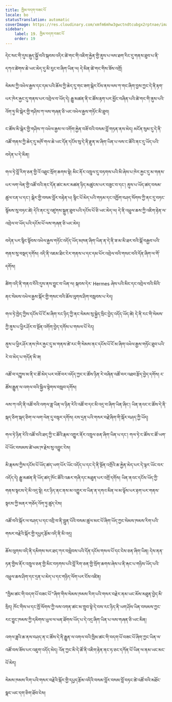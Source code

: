 ```yaml
---
title: ཁྱིམ་བདག་བཟང་པོ
locale: bo
statusTranslation: automatic
coverImage: https://res.cloudinary.com/xmfm6mhw3gwctndtcubgx2rptnae/image/upload/v1740468922/small_cover_tratado_de_psicologia_revolucionaria_a4c0dca4e0.webp
sidebar:
    label: 19. ཁྱིམ་བདག་བཟང་པོ
    order: 19
---
```

དེང་སང་གི་དུས་རྒུད་སྐྱོ་བའི་སྐབས་འདིར་ཚེ་གང་གི་འཇིག་རྐྱེན་གྱི་ནུས་པ་ལས་ཐག་རིང་དུ་གནས་ཐུབ་པ་ནི་དཀའ་ཚེགས་ཆེ་ཡང་མེད་དུ་མི་རུང་བ་ཞིག་ཡིན་ལ། དེ་མིན་ཚེ་གང་གིས་ཟོས་འགྲོ།

སེམས་ཀྱི་འཕེལ་རྒྱས་དང་དམ་པའི་ཆོས་ཀྱི་ཆེད་དུ་གང་ཟག་སྒེར་ངོས་ནས་ལས་ཀ་གང་ཞིག་བྱས་ཀྱང་དེ་ནི་རྟག་པར་ཁེར་རྐྱང་དུ་གནས་པར་འབྲེལ་བ་ཡོད་དེ། རྒྱུ་མཚན་ནི་ང་ཚོས་རྟག་པར་མྱོང་བཞིན་པའི་ཚེ་གང་གི་ནུས་པའི་འོག་ཏུ་མི་སྒེར་གྱི་གཤིས་ཀ་ལས་གཞན་ཅི་ཡང་འཕེལ་རྒྱས་གཏོང་མི་ཐུབ།

ང་ཚོས་མི་སྒེར་གྱི་གཤིས་ཀ་འཕེལ་རྒྱས་ལ་འགོག་རྐྱེན་བཟོ་བའི་བསམ་བློ་གཏན་ནས་མེད། མངོན་སུམ་དུ་དེ་ནི་འཚོ་གནས་ཀྱི་ཆེད་དུ་མཁོ་གལ་ཆེ་ཡང་དོན་དངོས་སུ་དེ་ནི་རྫུན་མ་ཞིག་ཡིན་པ་ལས་ང་ཚོའི་ནང་དུ་ཡོད་པའི་བདེན་པ་དེ་མིན།

གལ་ཏེ་བློ་རིག་ཅན་གྱི་འོ་འཐུང་སྲོག་ཆགས་སྟེ། མིང་ནོར་འཁྲུལ་དུ་བཏགས་པའི་མི་ཞེས་པ་ཁེར་རྐྱང་དུ་མ་གནས་པར་ལག་ལེན་གྱི་འཚོ་བའི་ནང་དོན་ཚང་མར་མཚན་ཉིད་མཚུངས་པར་བཟུང་བ་དང་། ནུས་པ་ཡོད་ཚད་བསམ་ཚུལ་ངན་པ་དང་། སྒེར་གྱི་བསམ་བློར་བརྟེན་པ། སྙིང་པོ་མེད་པའི་གཏམ་དང་འཁྱོག་བཤད་སོགས་ཀྱི་ནང་དུ་བཏང་སྙོམས་སུ་བཏང་ཚེ། དེའི་ནང་དུ་འཛུགས་སྐྲུན་ཐུབ་པའི་དངོས་པོ་ཅི་ཡང་མེད་ལ། དེ་ནི་འཕྲུལ་ཆས་ཀྱི་འཇིག་རྟེན་ལ་འབྲེལ་བ་ཡོད་པའི་དངོས་པོ་ལས་གཞན་ཅི་ཡང་མེད།

བདེན་པར་སྙིང་སྟོབས་འཕེལ་རྒྱས་གཏོང་འདོད་ཡོད་མཁན་ཞིག་ཡིན་ན་དེ་ནི་ཟ་མ་མི་ཐར་བའི་སྒོ་བརྒྱབ་པའི་གནས་སུ་བསྡད་དགོས། འདི་ནི་འཇམ་ཐིང་ངེར་གནས་པ་དང་དམ་པོར་འབྲེལ་བའི་གསང་བའི་དོན་ཞིག་ལ་གོ་དགོས།

ཚིག་འདི་ནི་གནའ་བོའི་དུས་ནས་བྱུང་བ་ཡིན་ལ། སྐབས་དེར་ Hermes ཞེས་པའི་མིང་དང་འབྲེལ་བའི་མིའི་ནང་སེམས་འཕེལ་རྒྱས་སྐོར་གྱི་གསང་བའི་ཆོས་ལུགས་ཤིག་བསླབས་པ་རེད།

གལ་ཏེ་ཁྱེད་ཀྱིས་དངོས་པོ་ངོ་མ་ཞིག་རང་ཉིད་ཀྱི་ནང་སེམས་སུ་སྐྱེད་སྲིང་བྱེད་འདོད་ཡོད་ཚེ། དེ་ནི་རང་གི་སེམས་ཀྱི་ནུས་པ་ཕྱིར་ཤོར་བ་སྔོན་འགོག་བྱེད་དགོས་པ་གསལ་པོ་རེད།

ནུས་པ་ཕྱིར་ཤོར་ནས་ཁེར་རྐྱང་དུ་མ་གནས་ཚེ་རང་གི་སེམས་ནང་དངོས་པོ་ངོ་མ་ཞིག་འཕེལ་རྒྱས་གཏོང་ཐུབ་པའི་རེ་བ་མེད་པ་གདོན་མི་ཟ།

འཚོ་བ་དཀྱུས་མ་ནི་ང་ཚོ་མེད་པར་བཟོ་བར་འདོད་ཀྱང་ང་ཚོས་ཉིན་རེ་བཞིན་འཚོ་བར་འཐབ་རྩོད་བྱེད་དགོས། ང་ཚོས་རྒྱུན་ལ་འགལ་བའི་སྐྱིལ་སྟེགས་བསླབ་དགོས།

ལས་ཀ་འདི་ནི་འཚོ་བའི་འགལ་ཟླ་ཡིན་ལ་ཉིན་རེའི་འཚོ་བ་དང་མི་འདྲ་བ་ཞིག་ཡིན་ཞིང་། ཡིན་ནའང་ང་ཚོས་དེ་ནི་སྐད་ཅིག་སྐད་ཅིག་ལ་ལག་ལེན་དུ་བསྟར་དགོས། ངས་དྲན་པའི་གསར་བརྗེ་ཞིག་གི་སྐོར་བཤད་ཀྱི་ཡོད།

གལ་ཏེ་ཉིན་རེའི་འཚོ་བའི་ཐད་ཀྱི་ང་ཚོའི་རྣམ་འགྱུར་ནོར་འཁྲུལ་ཅན་ཞིག་ཡིན་པ་དང་། གལ་ཏེ་ང་ཚོས་ང་ཚོ་ཡག་པོ་ཡོང་བསམས་ཚེ་ཕམ་ཁ་རྗེས་སུ་འབྱུང་ངེས།

མི་རྣམས་ཀྱིས་དངོས་པོ་ཡོད་ཚད་ཡག་པོར་ཡོང་འདོད་པ་དང་དེ་ནི་སྔོན་འགྲོའི་ཆ་རྐྱེན་མེད་པར་དེ་ལྟར་ཡོང་བར་འདོད་དེ། རྒྱུ་མཚན་ནི་ཡོད་ཚད་ཁོང་ཚོའི་འཆར་གཞི་དང་མཐུན་པར་འགྲོ་དགོས། ཡིན་ནའང་དངོས་ཡོད་ཀྱི་གནས་སྟངས་དེ་མི་འདྲ་སྟེ། རང་ཉིད་ནང་ནས་མ་འགྱུར་བ་ཡིན་ན་དགའ་མིན་ལ་མ་ལྟོས་པར་རྟག་པར་གནས་སྟངས་ཀྱི་མནར་གཅོད་འོག་ཏུ་ཚུད་ངེས།

འཚོ་བའི་སྐོར་ལ་བཤད་པ་དང་འབྲི་བ་ནི་བླུན་པོའི་བསམ་ཚུལ་མང་པོ་ཞིག་ཡོད་ཀྱང་སེམས་ཁམས་རིག་པའི་གསར་བརྗེའི་སྐོར་གྱི་དཔྱད་རྩོམ་འདི་ནི་མི་འདྲ།

ཆོས་ལུགས་འདི་ནི་དམིགས་སར་ཐད་ཀར་བསླེབས་པའི་དོན་དངོས་གསལ་པོ་དང་ངེས་ཅན་ཞིག་ཡིན། དེས་ནན་ཏན་གྱིས་ནོར་འཁྲུལ་ཅན་གྱི་མིང་བཏགས་པའི་བློ་རིག་ཅན་གྱི་སྲོག་ཆགས་ཞེས་པ་ནི་རྐང་པ་གཉིས་ཡོད་པའི་འཕྲུལ་ཆས་ཤིག་དང་དྲན་པ་མེད་པ་དང་གཉིད་ལོག་པར་ངོས་འཛིན།

"ཁྱིམ་ཚང་གི་བདག་པོ་བཟང་པོ་"ཞིག་གིས་སེམས་ཁམས་རིག་པའི་གསར་བརྗེར་ནམ་ཡང་མོས་མཐུན་བྱེད་མི་སྲིད། ཁོང་གིས་ཕ་དང་ཁྱོ་སོགས་ཀྱི་ལས་འགན་ཚང་མ་གྲུབ་སྟེ་དེ་བས་རང་ཉིད་ནི་ཡག་ཤོས་ཡིན་བསམས་ཀྱང་རང་བྱུང་ཁམས་ཀྱི་དམིགས་ཡུལ་ལ་ཕན་ཐོགས་ཡོད་པ་དེ་འདྲ་ཞིག་ཡིན་པ་ལས་གཞན་ཅི་ཡང་མིན།

འགལ་ཟླའི་ཆ་ནས་བཤད་ན་ང་ཚོས་དེ་ནི་རྒྱུན་ལ་འགལ་བའི་ཁྱིམ་ཚང་གི་བདག་པོ་བཟང་པོ་ཞིག་ཀྱང་ཡིན་ལ་འཚོ་བས་ཟོས་པར་འཇུག་འདོད་མེད། འོན་ཀྱང་མི་དེ་ཚོ་ནི་འཇིག་རྟེན་ནང་ཧ་ཅང་དཀོན་པོ་ཡིན་ལ་ནམ་ཡང་མང་པོ་མེད།

སེམས་ཁམས་རིག་པའི་གསར་བརྗེའི་སྐོར་གྱི་དཔྱད་རྩོམ་འདིའི་བསམ་བློར་བསམ་བློ་བཏང་ཚེ་འཚོ་བའི་མཐོང་སྣང་ཡང་དག་ཅིག་ཐོབ་ངེས།

